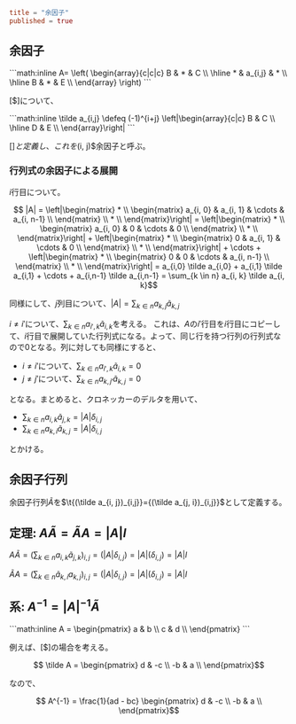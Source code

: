 ```toml
title = "余因子"
published = true
```

## 余因子

<Save>
  ```math:inline
    A=
    \left(
      \begin{array}{c|c|c}
        B & * & C \\ \hline
        * & a_{i,j} & * \\ \hline
        B & * & E \\
      \end{array}
    \right)
  ```
</Save>

[$]について、

<Save>
  ```math:inline
    \tilde a_{i,j} \defeq (-1)^{i+j} \left|\begin{array}{c|c}
      B & C \\ \hline
      D & E \\
    \end{array}\right|
  ```
</Save>

[$]と定義し、これを$(i, j)$余因子と呼ぶ。

### 行列式の余因子による展開

$i$行目について。

```math trans1
  |A|
=
  \left|\begin{matrix}
    * \\
    \begin{matrix}
      a_{i, 0} & a_{i, 1} & \cdots & a_{i, n-1} \\
    \end{matrix} \\
    * \\
  \end{matrix}\right|
=
  \left|\begin{matrix}
    * \\
    \begin{matrix}
      a_{i, 0} & 0 & \cdots & 0 \\
    \end{matrix} \\
    * \\
  \end{matrix}\right|
  +
  \left|\begin{matrix}
    * \\
    \begin{matrix}
      0 & a_{i, 1} & \cdots & 0 \\
    \end{matrix} \\
    * \\
  \end{matrix}\right|
  +
  \cdots
  +
  \left|\begin{matrix}
    * \\
    \begin{matrix}
      0 & 0 & \cdots & a_{i, n-1} \\
    \end{matrix} \\
    * \\
  \end{matrix}\right|
=
  a_{i,0} \tilde a_{i,0}
  +
  a_{i,1} \tilde a_{i,1}
  +
  \cdots
  +
  a_{i,n-1} \tilde a_{i,n-1}
=
  \sum_{k \in n} a_{i, k} \tilde a_{i, k}
```

同様にして、$j$列目について、$|A|=\sum_{k \in n}a_{k, j} \tilde a_{k, j}$

$i \neq i'$について、$\sum_{k \in n}a_{i', k} \tilde a_{i, k}$を考える。
これは、$A$の$i'$行目を$i$行目にコピーして、$i$行目で展開していた行列式になる。よって、同じ行を持つ行列の行列式なので$0$となる。列に対しても同様にすると、

- $i \neq i'$について、$\sum_{k \in n}a_{i', k} \tilde a_{i, k} = 0$
- $j \neq j'$について、$\sum_{k \in n}a_{k, j'} \tilde a_{k, j} = 0$

となる。まとめると、クロネッカーのデルタを用いて、

- $\sum_{k \in n}a_{i, k} \tilde a_{j, k} = |A| \delta _{i, j}$
- $\sum_{k \in n}a_{k, i} \tilde a_{k, j} = |A| \delta _{i, j}$

とかける。

## 余因子行列

余因子行列$\tilde A$を$\t{(\tilde a_{i, j})_{i,j}}={(\tilde a_{j, i})_{i,j}}$として定義する。

## 定理: $A\tilde A = \tilde A A = |A|I$

$A\tilde A = (\sum_{k \in n} a_{i,k} \tilde a_{j,k})_{i,j} = (|A| \delta _{i,j}) = |A| (\delta _{i,j}) = |A|I$

$\tilde AA = (\sum_{k \in n} \tilde a_{k,i} a_{k,j})_{i,j} = (|A| \delta _{i,j}) = |A| (\delta _{i,j}) = |A|I$

## 系: $A^{-1}=|A|^{-1}\tilde A$

<Save>
  ```math:inline
    A = \begin{pmatrix}
      a & b \\
      c & d \\
    \end{pmatrix}
  ```
</Save>

例えば、[$]の場合を考える。

```math
  \tilde A = \begin{pmatrix}
    d & -c \\
    -b & a \\
  \end{pmatrix}
```

なので、

```math
  A^{-1} =
  \frac{1}{ad - bc}
  \begin{pmatrix}
    d & -c \\
    -b & a \\
  \end{pmatrix}
```
